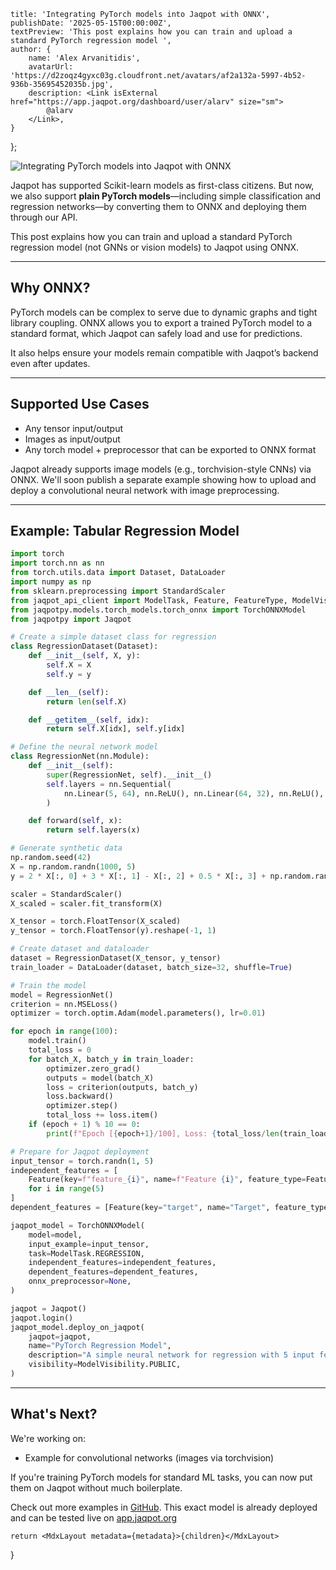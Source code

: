 
    title: 'Integrating PyTorch models into Jaqpot with ONNX',
    publishDate: '2025-05-15T00:00:00Z',
    textPreview: 'This post explains how you can train and upload a standard PyTorch regression model ',
    author: {
        name: 'Alex Arvanitidis',
        avatarUrl: 'https://d2zoqz4gyxc03g.cloudfront.net/avatars/af2a132a-5997-4b52-936b-35695452035b.jpg',
        description: <Link isExternal href="https://app.jaqpot.org/dashboard/user/alarv" size="sm">
            @alarv
        </Link>,
    }
};

![Integrating PyTorch models into Jaqpot with ONNX](/deploy-torch-regression-model.png)

Jaqpot has supported Scikit-learn models as first-class citizens. But now, we also support **plain PyTorch models**—including simple classification and regression networks—by converting them to ONNX and deploying them through our API.

This post explains how you can train and upload a standard PyTorch regression model (not GNNs or vision models) to Jaqpot using ONNX.

---

## Why ONNX?

PyTorch models can be complex to serve due to dynamic graphs and tight library coupling. ONNX allows you to export a trained PyTorch model to a standard format, which Jaqpot can safely load and use for predictions.

It also helps ensure your models remain compatible with Jaqpot’s backend even after updates.

---

## Supported Use Cases

* Any tensor input/output
* Images as input/output
* Any torch model + preprocessor that can be exported to ONNX format

Jaqpot already supports image models (e.g., torchvision-style CNNs) via ONNX. We'll soon publish a separate example showing how to upload and deploy a convolutional neural network with image preprocessing.

---

## Example: Tabular Regression Model

```python
import torch
import torch.nn as nn
from torch.utils.data import Dataset, DataLoader
import numpy as np
from sklearn.preprocessing import StandardScaler
from jaqpot_api_client import ModelTask, Feature, FeatureType, ModelVisibility
from jaqpotpy.models.torch_models.torch_onnx import TorchONNXModel
from jaqpotpy import Jaqpot

# Create a simple dataset class for regression
class RegressionDataset(Dataset):
    def __init__(self, X, y):
        self.X = X
        self.y = y

    def __len__(self):
        return len(self.X)

    def __getitem__(self, idx):
        return self.X[idx], self.y[idx]

# Define the neural network model
class RegressionNet(nn.Module):
    def __init__(self):
        super(RegressionNet, self).__init__()
        self.layers = nn.Sequential(
            nn.Linear(5, 64), nn.ReLU(), nn.Linear(64, 32), nn.ReLU(), nn.Linear(32, 1)
        )

    def forward(self, x):
        return self.layers(x)

# Generate synthetic data
np.random.seed(42)
X = np.random.randn(1000, 5)
y = 2 * X[:, 0] + 3 * X[:, 1] - X[:, 2] + 0.5 * X[:, 3] + np.random.randn(1000) * 0.1

scaler = StandardScaler()
X_scaled = scaler.fit_transform(X)

X_tensor = torch.FloatTensor(X_scaled)
y_tensor = torch.FloatTensor(y).reshape(-1, 1)

# Create dataset and dataloader
dataset = RegressionDataset(X_tensor, y_tensor)
train_loader = DataLoader(dataset, batch_size=32, shuffle=True)

# Train the model
model = RegressionNet()
criterion = nn.MSELoss()
optimizer = torch.optim.Adam(model.parameters(), lr=0.01)

for epoch in range(100):
    model.train()
    total_loss = 0
    for batch_X, batch_y in train_loader:
        optimizer.zero_grad()
        outputs = model(batch_X)
        loss = criterion(outputs, batch_y)
        loss.backward()
        optimizer.step()
        total_loss += loss.item()
    if (epoch + 1) % 10 == 0:
        print(f"Epoch [{epoch+1}/100], Loss: {total_loss/len(train_loader):.4f}")

# Prepare for Jaqpot deployment
input_tensor = torch.randn(1, 5)
independent_features = [
    Feature(key=f"feature_{i}", name=f"Feature {i}", feature_type=FeatureType.FLOAT)
    for i in range(5)
]
dependent_features = [Feature(key="target", name="Target", feature_type=FeatureType.FLOAT)]

jaqpot_model = TorchONNXModel(
    model=model,
    input_example=input_tensor,
    task=ModelTask.REGRESSION,
    independent_features=independent_features,
    dependent_features=dependent_features,
    onnx_preprocessor=None,
)

jaqpot = Jaqpot()
jaqpot.login()
jaqpot_model.deploy_on_jaqpot(
    jaqpot=jaqpot,
    name="PyTorch Regression Model",
    description="A simple neural network for regression with 5 input features",
    visibility=ModelVisibility.PUBLIC,
)
```

---

## What's Next?

We're working on:

* Example for convolutional networks (images via torchvision)

If you're training PyTorch models for standard ML tasks, you can now put them on Jaqpot without much boilerplate.

Check out more examples in [GitHub](https://github.com/ntua-unit-of-control-and-informatics/jaqpotpy/tree/main/examples). This exact model is already deployed and can be tested live on [app.jaqpot.org](https://app.jaqpot.org/dashboard/models/2131/description)

    return <MdxLayout metadata={metadata}>{children}</MdxLayout>
}
